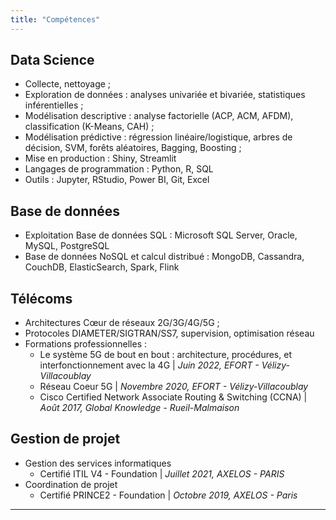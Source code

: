 ```yaml
---
title: "Compétences"
---
```


## Data Science

-   Collecte, nettoyage ;
-   Exploration de données : analyses univariée et bivariée, statistiques inférentielles ;
-   Modélisation descriptive : analyse factorielle (ACP, ACM, AFDM), classification (K-Means, CAH) ;
-   Modélisation prédictive : régression linéaire/logistique, arbres de décision, SVM, forêts aléatoires, Bagging, Boosting ;
-   Mise en production : Shiny, Streamlit
-   Langages de programmation : Python, R, SQL
-   Outils : Jupyter, RStudio, Power BI, Git, Excel

## Base de données

-   Exploitation Base de données SQL : Microsoft SQL Server, Oracle, MySQL, PostgreSQL
-   Base de données NoSQL et calcul distribué : MongoDB, Cassandra, CouchDB, ElasticSearch, Spark, Flink

## Télécoms

-   Architectures Cœur de réseaux 2G/3G/4G/5G ;
-   Protocoles DIAMETER/SIGTRAN/SS7, supervision, optimisation réseau
-   Formations professionnelles :
    -   Le système 5G de bout en bout : architecture, procédures, et interfonctionnement avec la 4G \| *Juin 2022, EFORT - Vélizy-Villacoublay*
    -   Réseau Coeur 5G \| *Novembre 2020, EFORT - Vélizy-Villacoublay*
    -   Cisco Certified Network Associate Routing & Switching (CCNA) \| *Août 2017, Global Knowledge - Rueil-Malmaison*

## Gestion de projet

-   Gestion des services informatiques
    -   Certifié ITIL V4 - Foundation \| *Juillet 2021, AXELOS - PARIS*
-   Coordination de projet
    -   Certifié PRINCE2 - Foundation \| *Octobre 2019, AXELOS - Paris*

------------------------------------------------------------------------
